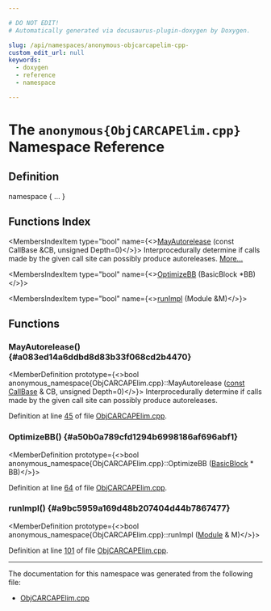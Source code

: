 ```yaml
---

# DO NOT EDIT!
# Automatically generated via docusaurus-plugin-doxygen by Doxygen.

slug: /api/namespaces/anonymous-objcarcapelim-cpp-
custom_edit_url: null
keywords:
  - doxygen
  - reference
  - namespace

---
```





# The `anonymous{ObjCARCAPElim.cpp}` Namespace Reference

<DoxygenPage pluginConfig={pluginConfig}>



## Definition

<CodeBlock>namespace &#123; ... &#125;</CodeBlock>

## Functions Index

<MembersIndex>

<MembersIndexItem
  type="bool"
  name={<><a href="#a083ed14a6ddbd8d83b33f068cd2b4470">MayAutorelease</a> (const CallBase &amp;CB, unsigned Depth=0)</>}>
Interprocedurally determine if calls made by the given call site can possibly produce autoreleases. <a href="#a083ed14a6ddbd8d83b33f068cd2b4470">More...</a>
</MembersIndexItem>

<MembersIndexItem
  type="bool"
  name={<><a href="#a50b0a789cfd1294b6998186af696abf1">OptimizeBB</a> (BasicBlock &#42;BB)</>}>
</MembersIndexItem>

<MembersIndexItem
  type="bool"
  name={<><a href="#a9bc5959a169d48b207404d44b7867477">runImpl</a> (Module &amp;M)</>}>
</MembersIndexItem>

</MembersIndex>


<SectionDefinition>

## Functions

### MayAutorelease() {#a083ed14a6ddbd8d83b33f068cd2b4470}

<MemberDefinition
  prototype={<>bool anonymous&#95;namespace&#123;ObjCARCAPElim.cpp&#125;::MayAutorelease (<a href="/docs/api/files/lib/lib/target/lib/target/aarch64/aarch64promoteconstant-cpp/#a90f8350fecae261c25be85d38b451bff">const</a> <a href="/docs/api/classes/llvm/callbase">CallBase</a> &amp; CB, unsigned Depth=0)</>}>
Interprocedurally determine if calls made by the given call site can possibly produce autoreleases.

Definition at line <a href="/docs/api/files/lib/lib/transforms/lib/transforms/objcarc/objcarcapelim-cpp/#l00045">45</a> of file <a href="/docs/api/files/lib/lib/transforms/lib/transforms/objcarc/objcarcapelim-cpp">ObjCARCAPElim.cpp</a>.
</MemberDefinition>

### OptimizeBB() {#a50b0a789cfd1294b6998186af696abf1}

<MemberDefinition
  prototype={<>bool anonymous&#95;namespace&#123;ObjCARCAPElim.cpp&#125;::OptimizeBB (<a href="/docs/api/classes/llvm/basicblock">BasicBlock</a> &#42; BB)</>}>

Definition at line <a href="/docs/api/files/lib/lib/transforms/lib/transforms/objcarc/objcarcapelim-cpp/#l00064">64</a> of file <a href="/docs/api/files/lib/lib/transforms/lib/transforms/objcarc/objcarcapelim-cpp">ObjCARCAPElim.cpp</a>.
</MemberDefinition>

### runImpl() {#a9bc5959a169d48b207404d44b7867477}

<MemberDefinition
  prototype={<>bool anonymous&#95;namespace&#123;ObjCARCAPElim.cpp&#125;::runImpl (<a href="/docs/api/classes/llvm/module">Module</a> &amp; M)</>}>

Definition at line <a href="/docs/api/files/lib/lib/transforms/lib/transforms/objcarc/objcarcapelim-cpp/#l00101">101</a> of file <a href="/docs/api/files/lib/lib/transforms/lib/transforms/objcarc/objcarcapelim-cpp">ObjCARCAPElim.cpp</a>.
</MemberDefinition>

</SectionDefinition>

<hr/>

The documentation for this namespace was generated from the following file:

<ul>
<li><a href="/docs/api/files/lib/lib/transforms/lib/transforms/objcarc/objcarcapelim-cpp">ObjCARCAPElim.cpp</a></li>
</ul>

</DoxygenPage>
